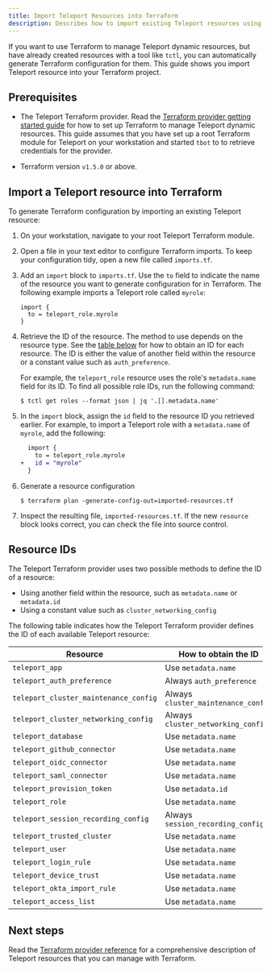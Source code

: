 ```yaml
---
title: Import Teleport Resources into Terraform
description: Describes how to import existing Teleport resources using the Teleport Terraform provider
---
```


If you want to use Terraform to manage Teleport dynamic resources, but have
already created resources with a tool like `tctl`, you can automatically
generate Terraform configuration for them. This guide shows you import Teleport
resource into your Terraform project.

## Prerequisites

- The Teleport Terraform provider. Read the [Terraform provider getting started
  guide](./terraform-provider.mdx) for how to set up Terraform to manage
  Teleport dynamic resources. This guide assumes that you have set up a root
  Terraform module for Teleport on your workstation and started `tbot` to to
  retrieve credentials for the provider.

- Terraform version `v1.5.0` or above.

## Import a Teleport resource into Terraform

To generate Terraform configuration by importing an existing Teleport resource:

1. On your workstation, navigate to your root Teleport Terraform module.

1. Open a file in your text editor to configure Terraform imports. To keep your
   configuration tidy, open a new file called `imports.tf`.

1. Add an `import` block to `imports.tf`. Use the `to` field to indicate the
   name of the resource you want to generate configuration for in Terraform. The
   following example imports a Teleport role called `myrole`:

   ```hcl
   import {
     to = teleport_role.myrole
   }
   ```

1. Retrieve the ID of the resource. The method to use depends on the resource
   type. See the [table below](#resource-ids) for how to obtain an ID for each
   resource. The ID is either the value of another field within the resource or
   a constant value such as `auth_preference`.

   For example, the `teleport_role` resource uses the role's `metadata.name`
   field for its ID. To find all possible role IDs, run the following command:

   ```code
   $ tctl get roles --format json | jq '.[].metadata.name'
   ```

1. In the `import` block, assign the `id` field to the resource ID you retrieved
   earlier. For example, to import a Teleport role with a `metadata.name` of
   `myrole`, add the following:

   ```diff
     import {
       to = teleport_role.myrole
   +   id = "myrole"
     }
   ```

1. Generate a resource configuration

   ```code
   $ terraform plan -generate-config-out=imported-resources.tf
   ```

1. Inspect the resulting file, `imported-resources.tf`. If the new `resource`
   block looks correct, you can check the file into source control.

## Resource IDs

The Teleport Terraform provider uses two possible methods to
define the ID of a resource:

- Using another field within the resource, such as `metadata.name` or
  `metadata.id`
- Using a constant value such as `cluster_networking_config`

The following table indicates how the Teleport Terraform provider defines the ID
of each available Teleport resource:

| Resource                              | How to obtain the ID                |
|---------------------------------------|-------------------------------------|
| `teleport_app`                        | Use `metadata.name`                 |
| `teleport_auth_preference`            | Always `auth_preference`            |
| `teleport_cluster_maintenance_config` | Always `cluster_maintenance_config` |
| `teleport_cluster_networking_config`  | Always `cluster_networking_config`  |
| `teleport_database`                   | Use `metadata.name`                 |
| `teleport_github_connector`           | Use `metadata.name`                 |
| `teleport_oidc_connector`             | Use `metadata.name`                 |
| `teleport_saml_connector`             | Use `metadata.name`                 |
| `teleport_provision_token`            | Use `metadata.id`                   |
| `teleport_role`                       | Use `metadata.name`                 |
| `teleport_session_recording_config`   | Always `session_recording_config`   |
| `teleport_trusted_cluster`            | Use `metadata.name`                 |
| `teleport_user`                       | Use `metadata.name`                 |
| `teleport_login_rule`                 | Use `metadata.name`                 |
| `teleport_device_trust`               | Use `metadata.name`                 |
| `teleport_okta_import_rule`           | Use `metadata.name`                 |
| `teleport_access_list`                | Use `metadata.name`                 |

## Next steps

Read the [Terraform provider reference](../../reference/terraform-provider.mdx)
for a comprehensive description of Teleport resources that you can manage with
Terraform.
